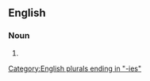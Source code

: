 ==English==

===Noun===
{{head|en|noun form}}

# {{plural of|en|embassy}}

[[Category:English plurals ending in "-ies"]]